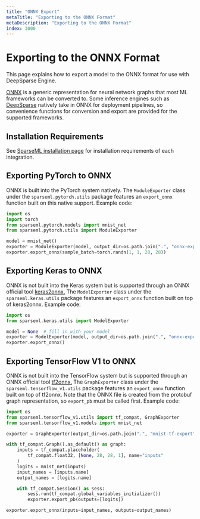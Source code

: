 ```yaml
---
title: "ONNX Export"
metaTitle: "Exporting to the ONNX Format"
metaDescription: "Exporting to the ONNX Format"
index: 3000
---
```


# Exporting to the ONNX Format

This page explains how to export a model to the ONNX format for use with DeepSparse Engine.

[ONNX](https://onnx.ai/) is a generic representation for neural network graphs that most ML frameworks can be converted to.
Some inference engines such as [DeepSparse](https://github.com/neuralmagic/deepsparse) natively take in ONNX for deployment pipelines, so convenience functions for conversion and export are provided for the supported frameworks.

## Installation Requirements

See [SparseML installation page](/get-started/install/sparseml) for installation requirements of each integration.

## Exporting PyTorch to ONNX

ONNX is built into the PyTorch system natively.
The `ModuleExporter` class under the `sparseml.pytorch.utils` package features an `export_onnx` function built on this native support.
Example code:

```python
import os
import torch
from sparseml.pytorch.models import mnist_net
from sparseml.pytorch.utils import ModuleExporter

model = mnist_net()
exporter = ModuleExporter(model, output_dir=os.path.join(".", "onnx-export"))
exporter.export_onnx(sample_batch=torch.randn(1, 1, 28, 28))
```

## Exporting Keras to ONNX

ONNX is not built into the Keras system but is supported through an ONNX official tool [keras2onnx.](https://github.com/onnx/keras-onnx) The `ModelExporter` class under the `sparseml.keras.utils` package features an `export_onnx` function built on top of keras2onnx.
Example code:

```python
import os
from sparseml.keras.utils import ModelExporter

model = None  # fill in with your model
exporter = ModelExporter(model, output_dir=os.path.join(".", "onnx-export"))
exporter.export_onnx()
```

## Exporting TensorFlow V1 to ONNX

ONNX is not built into the TensorFlow system but is supported through an ONNX official tool
[tf2onnx.](https://github.com/onnx/tensorflow-onnx)
The `GraphExporter` class under the `sparseml.tensorflow_v1.utils` package features an
`export_onnx` function built on top of tf2onnx.
Note that the ONNX file is created from the protobuf graph representation, so `export_pb` must be called first.
Example code:

```python
import os
from sparseml.tensorflow_v1.utils import tf_compat, GraphExporter
from sparseml.tensorflow_v1.models import mnist_net

exporter = GraphExporter(output_dir=os.path.join(".", "mnist-tf-export"))

with tf_compat.Graph().as_default() as graph:
    inputs = tf_compat.placeholder(
        tf_compat.float32, [None, 28, 28, 1], name="inputs"
    )
    logits = mnist_net(inputs)
    input_names = [inputs.name]
    output_names = [logits.name]

    with tf_compat.Session() as sess:
        sess.run(tf_compat.global_variables_initializer())
        exporter.export_pb(outputs=[logits])

exporter.export_onnx(inputs=input_names, outputs=output_names)
```
